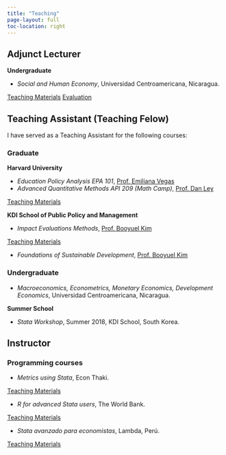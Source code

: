 ```yaml
---
title: "Teaching"
page-layout: full
toc-location: right
---
```


## Adjunct Lecturer

**Undergraduate**

- *Social and Human Economy*, Universidad Centroamericana, Nicaragua. 

[Teaching Materials](https://github.com/econsoc-uca){.btn .btn-outline-primary .btn role="button" data-toggle="tooltip"} [Evaluation](/docs/evaluation-esh.pdf){.btn .btn-outline-primary .btn role="button" data-toggle="tooltip"}

## Teaching Assistant (Teaching Felow)

I have served as a Teaching Assistant for the following courses:

### Graduate

**Harvard University**

- *Education Policy Analysis EPA 101*, [Prof. Emiliana Vegas](https://www.emilianavegas.com)
- *Advanced Quantitative Methods API 209 (Math Camp)*, [Prof. Dan Ley](https://scholar.harvard.edu/danlevy/home) 

[Teaching Materials](https://harvard-api209.github.io/api209-math-camp/){.btn .btn-outline-primary .btn role="button" data-toggle="tooltip"}

**KDI School of Public Policy and Management**

- *Impact Evaluations Methods*, [Prof. Booyuel Kim](https://sites.google.com/site/booyuelkim/home) 

[Teaching Materials](http://bit.ly/kdi_impact_evaluation){.btn .btn-outline-primary .btn role="button" data-toggle="tooltip"}

- *Foundations of Sustainable Development*, [Prof. Booyuel Kim](https://sites.google.com/site/booyuelkim/home)

### Undergraduate

- *Macroeconomics, Econometrics, Monetary Economics, Development Economics*, Universidad Centroamericana, Nicaragua.

**Summer School**

- *Stata Workshop*, Summer 2018, KDI School, South Korea.

## Instructor

### Programming courses

- *Metrics using Stata*, Econ Thaki. 

[Teaching Materials](https://github.com/RRMaximiliano/econ-thaki-talleres){.btn .btn-outline-primary .btn role="button" data-toggle="tooltip"}

- *R for advanced Stata users*, The World Bank. 

[Teaching Materials](https://github.com/worldbank/dime-r-training){.btn .btn-outline-primary .btn role="button" data-toggle="tooltip"}

- *Stata avanzado para economistas*, Lambda, Perú. 

[Teaching Materials](https://github.com/lambda-stata/course-materials){.btn .btn-outline-primary}